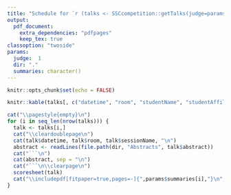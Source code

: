 ```yaml
---
title: "Schedule for `r (talks <- SSCcompetition::getTalks(judge=params$judge))$judgeName[1]`"
output: 
  pdf_document:
    extra_dependencies: "pdfpages"
    keep_tex: true
classoption: "twoside"
params:
  judge:  1
  dir: "."
  summaries: character()
---
```


```r
knitr::opts_chunk$set(echo = FALSE)
```

```r
knitr::kable(talks[, c("datetime", "room", "studentName", "studentAffiliation")])
```

```r
cat("\\pagestyle{empty}\n")
for (i in seq_len(nrow(talks))) {
  talk <- talks[i,]
  cat("\\cleardoublepage\n")
  cat(talk$datetime, talk$room, talk$sessionName, "\n")
  abstract <- readLines(file.path(dir, "Abstracts", talk$abstract))
  cat("```\n")
  cat(abstract, sep = "\n")
  cat("```\n\\clearpage\n")
  scoresheet(talk)
  cat("\\includepdf[fitpaper=true,pages=-]{",params$summaries[i],"}\n", sep="")
}
```
